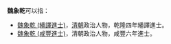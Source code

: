 '''魏象乾'''可以指：

*[[魏象乾_(繙譯進士)|魏象乾 (繙譯進士)]]，[[清朝|清朝]]政治人物，乾隆四年繙譯進士。
*[[魏象乾_(咸豐進士)|魏象乾 (咸豐進士)]]，清朝政治人物，咸豐六年進士。

{{消歧義|W|Cat=三字魏姓人名消歧义}}